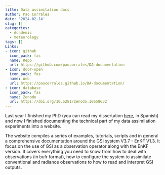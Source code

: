 ```yaml
---
title: Data assimilation docs
author: Pao Corrales
date: '2024-02-14'
slug: []
categories:
  - Academic
  - meteorology
tags: []
Links:
- icon: github
  icon_pack: fas
  name: Repo
  url: https://github.com/paocorrales/DA-documentation
- icon: door-open
  icon_pack: fas
  name: Web
  url: https://paocorrales.github.io/DA-documentation/
- icon: database
  icon_pack: fas
  name: Zenodo
  url: https://doi.org/10.5281/zenodo.10658632
---
```


Last year I finished my PhD (you can read my dissertation [here](https://paocorrales.github.io/Tesis_doctorado/), in Spanish) and now I finished documenting the technical part of my data assimilation experiments into a website.

The website compiles a series of examples, tutorials, scripts and in general a comprehensive documentation around the GSI system V3.7 - EnKF V1.3. It focus on the use of GSI as a observation operator along with the EnKF version. It covers everything you need to know from how to deal with observations (in bufr format), how to configure the system to assimilate conventional and radiance observations to how to read and interpret GSI outputs.